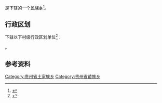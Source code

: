 {{中国乡级行政区|52/06/21/202/000}}

'''{{PAGENAMEBASE}}'''是{{PRC admin/fullname|52/06/21/202/000|3}}下辖的一个[[民族乡|民族乡]]<ref>{{PRC admin/ref sgc|{{PRC admin/parent|52/06/21/202/000}}}}</ref>。

== 行政区划 ==
{{PAGENAMEBASE}}下辖以下村级行政区划单位<ref>{{PRC admin/ref sgc|52/06/21/202/000}}</ref>：

{{PRC admin/children|52/06/21/202/000}}。

== 参考资料 ==
{{reflist}}

{{贵州行政区划小作品}}
{{PRC admin/navcat|52/06/21/202/000}}
[[Category:贵州省土家族乡|Category:贵州省土家族乡]]
[[Category:贵州省苗族乡|Category:贵州省苗族乡]]
